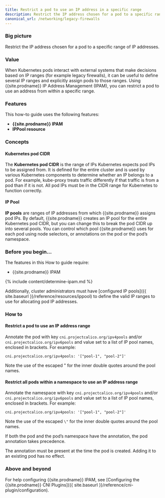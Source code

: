 ```yaml
---
title: Restrict a pod to use an IP address in a specific range
description: Restrict the IP address chosen for a pod to a specific range of IP addresses.
canonical_url: /networking/legacy-firewalls
---
```


### Big picture

Restrict the IP address chosen for a pod to a specific range of IP addresses.

### Value

When Kubernetes pods interact with external systems that make decisions based on IP ranges (for example legacy firewalls), it can be useful to define several IP ranges and explicitly assign pods to those ranges. Using {{site.prodname}} IP Address Management (IPAM), you can restrict a pod to use an address from within a specific range.

### Features

This how-to guide uses the following features: 

- **{{site.prodname}} IPAM**
- **IPPool resource**  

### Concepts

#### Kubernetes pod CIDR 

The **Kubernetes pod CIDR** is the range of IPs Kubernetes expects pod IPs to be assigned from.   It is defined for the entire cluster and is used by various Kubernetes components to determine whether an IP belongs to a pod. For example, kube-proxy treats traffic differently if that traffic is from a pod than if it is not. All pod IPs must be in the CIDR range for Kubernetes to function correctly.

#### IP Pool

**IP pools** are ranges of IP addresses from which {{site.prodname}} assigns pod IPs. By default, {{site.prodname}} creates an IP pool for the entire Kubernetes pod CIDR, but you can change this to break the pod CIDR up into several pools. You can control which pool {{site.prodname}} uses for each pod using node selectors, or annotations on the pod or the pod’s namespace.

### Before you begin...

The features in this How to guide require: 

- {{site.prodname}} IPAM

{% include content/determine-ipam.md %}

Additionally, cluster administrators must have [configured IP pools]({{ site.baseurl }}/reference/resources/ippool) to define the valid IP ranges to use for allocating pod IP addresses.

### How to

#### Restrict a pod to use an IP address range

Annotate the pod with key `cni.projectcalico.org/ipv4pools` and/or `cni.projectcalico.org/ipv6pools` and value set to a list of IP pool names, enclosed in brackets.  For example:

```
cni.projectcalico.org/ipv4pools: '["pool-1", "pool-2"]'
```

Note the use of the escaped \" for the inner double quotes around the pool names.

#### Restrict all pods within a namespace to use an IP address range

Annotate the namespace with key `cni.projectcalico.org/ipv4pools` and/or `cni.projectcalico.org/ipv6pools` and value set to a list of IP pool names, enclosed in brackets.  For example:

```
cni.projectcalico.org/ipv4pools: '["pool-1", "pool-2"]'

```

Note the use of the escaped `\"` for the inner double quotes around the pool names.

If both the pod and the pod’s namespace have the annotation, the pod annotation takes precedence.

The annotation must be present at the time the pod is created. Adding it to an existing pod has no effect. 

### Above and beyond

For help configuring {{site.prodname}} IPAM, see [Configuring the {{site.prodname}} CNI Plugins]({{ site.baseurl }}/reference/cni-plugin/configuration). 
